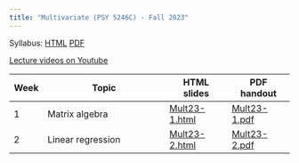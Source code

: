 ```yaml
---
title: "Multivariate (PSY 5246C) - Fall 2023"
---
```


Syllabus: [HTML](files/Multivariate syllabus Fall 2023.html) [PDF](files/Multivariate-syllabus-Fall-2023.pdf)

[Lecture videos on Youtube](https://www.youtube.com/playlist?list=PLKrGRYggZL-Hk59tYcUX-kS10OAQOQjmp)

| Week | Topic                   | HTML slides | PDF handout |
|------|-------------------------|-------------|-------------|
| 1    | Matrix algebra          | [Mult23-1.html](files/Mult23-1.html) | [Mult23-1.pdf](files/Mult23-1.pdf) |
| 2    | Linear regression       | [Mult23-2.html](files/Mult23-2.html) | [Mult23-2.pdf](files/Mult23-2.pdf) |